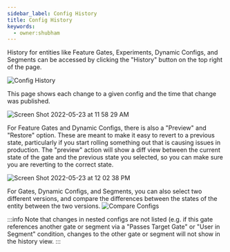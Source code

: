```yaml
---
sidebar_label: Config History
title: Config History
keywords:
  - owner:shubham
---
```


History for entities like Feature Gates, Experiments, Dynamic Configs, and Segments can be accessed by clicking the "History" button on the top right of the page.

![Config History](/img/config_history.png)

This page shows each change to a given config and the time that change was published.

![Screen Shot 2022-05-23 at 11 58 29 AM](https://user-images.githubusercontent.com/77301670/169888219-6dd20bb4-2d22-4396-b9cb-ebe3a7307b90.png)

For Feature Gates and Dynamic Configs, there is also a "Preview" and "Restore" option. These are meant to make it easy to revert to a previous state, particularly if you start rolling something out that is causing issues in production. The "preview" action will show a diff view between the current state of the gate and the previous state you selected, so you can make sure you are reverting to the correct state.

![Screen Shot 2022-05-23 at 12 02 38 PM](https://user-images.githubusercontent.com/77301670/169888598-df6f94ee-0194-4f09-906e-d85ed89cd554.png)

For Gates, Dynamic Configs, and Segments, you can also select two different versions, and compare the differences between the states of the entity between the two versions. 
![Compare Configs](/img/config_history_compare_changes.png)

:::info Note that changes in nested configs are not listed (e.g. if this gate references another gate or segment via a "Passes Target Gate" or "User in Segment" condition, changes to the other gate or segment will not show in the history view.
:::

